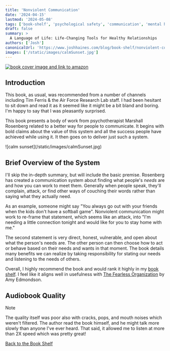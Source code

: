 ```yaml
---
title: 'Nonviolent Communication'
date: '2024-04-15'
lastmod: '2024-05-08'
tags: ['book-shelf', 'psychological safety', 'communication', 'mental health']
draft: false
summary: >
  A Language of Life: Life-Changing Tools for Healthy Relationships
authors: ['Josh']
canonicalUrl: 'https://www.joshhaines.com/blog/book-shelf/nonviolent-communication'
images: ['/static/images/calmSunset.jpg']
---
```


<div className="mx-auto w-1/3">
  <a href="https://www.amazon.com/Nonviolent-Communication-Language-Life-Changing-Relationships/dp/189200528X">
    <img
      alt="book cover image and link to amazon"
      src="https://m.media-amazon.com/images/I/51ivDdcW8RS._SY445_SX342_.jpg"
    />
  </a>
</div>

## Introduction

This book, as usual, was recommended from a number of channels including Tim Ferris & the Air Force Research Lab staff. I had been hesitant to sit down and read it as it seemed like it might be a bit bland and boring. I'm happy to say that I was pleasantly surprised.

This book presents a body of work from psychotherapist Marshall Rosenberg related to a better way for people to communicate. It begins with bold claims about the value of this system and all the success people have achieved while using it. It then goes on to deliver just such a system.

<div className="-mx-2 flex flex-wrap justify-center overflow-hidden xl:-mx-2">
  <div className="my-1 w-full overflow-hidden px-2 xl:my-1 xl:w-3/4 xl:px-2">
    ![calm sunset](/static/images/calmSunset.jpg)
  </div>
</div>

## Brief Overview of the System

I'll skip the in-depth summary, but will include the basic premise. Rosenberg has created a communication system about finding what people's _needs_ are and how you can work to meet them. Generally when people speak, they'll complain, attack, or find other ways of couching their words rather than saying what they actually need.

As an example, someone might say "You always go out with your friends when the kids don't have a softball game". Nonviolent communication might work to re-frame that statement, which seems like an attack, into "I'm needing a little connection tonight and would like for you to stay home with me."

The second statement is very direct, honest, vulnerable, and open about what the person's needs are. The other person can then choose how to act or behave based on their needs and wants in that moment. The book details many benefits we can realize by taking responsibility for stating our needs and listening to the needs of others.

Overall, I highly recommend the book and would rank it highly in my [book shelf](/blog/book-shelf). I feel like it aligns well in usefulness with [The Fearless Organization](/blog/book-shelf/fearless-organization) by Amy Edmondson.

## Audiobook Quality

> [!Note]
> The quality itself was poor also with cracks, pops, and mouth noises which weren't filtered. The author read the book himself, and he might talk more slowly than anyone I've ever heard. That said, it allowed me to listen at more than 2X speed which was pretty great!

[Back to the Book Shelf](/blog/book-shelf)
